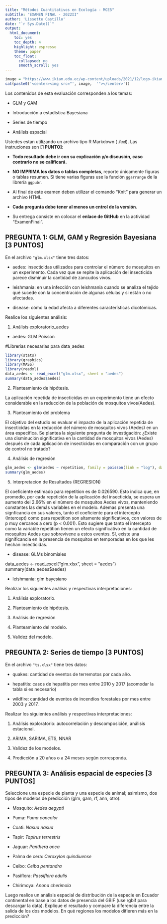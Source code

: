 ---
title: "Métodos Cuantitativos en Ecología - MCE5"
subtitle: "EXAMEN FINAL - 2022II"
author: 'Lissette Castillo'
date: "`r Sys.Date()`"
output:
  html_document:
    toc: yes
    toc_depth: 4
    highlight: espresso
    theme: paper
    toc_float:
      collapsed: no
      smooth_scroll: yes
---

```{r echo = FALSE, results = 'asis'}
image = "https://www.ikiam.edu.ec/wp-content/uploads/2021/12/logo-ikiam-1.png"
cat(paste0('<center><img src="', image,  '"></center>')) 
```

Los contenidos de esta evaluación corresponden a los temas:

-   GLM y GAM

-   Introducción a estadística Bayesiana

-   Series de tiempo

-   Análisis espacial



Ustedes estan utilizando un archivo tipo R Markdown (`.Rmd`). Las instruciones son **[1 PUNTO]**:

-   **Todo resultado debe ir con su explicación y/o discusión, caso contrario no se calificará.**

-   **NO IMPRIMA los datos o tablas completas**, reporte únicamente figuras o tablas resumen. Si tiene varias figuras use la función `ggarrange` de la librería `ggpubr`.  

-   Al final de este examen deben utilizar el comando "Knit" para generar un archivo HTML.

-   **Cada pregunta debe tener al menos un cntrol de la versión**.

-   Su entrega consiste en colocar el **enlace de GitHub** en la actividad "ExamenFinal".



## **PREGUNTA 1: GLM, GAM y Regresión Bayesiana [3 PUNTOS]**

En el archivo `"glm.xlsx"` tiene tres datos: 

- aedes: insecticidas utilizados para controlar el número de mosquitos en un experimento. Cada vez que se repite la aplicación del insecticida parece disminuir la cantidad de zancudos vivos.

- leishmania: en una infección con leishmania cuando se analiza el tejido qué sucede con la concentración de algunas células y si están o no afectadas. 

- disease: cómo la edad afecta a diferentes características dicotómicas. 

Realice los siguientes análisis: 

1. Análisis exploratorio_aedes

- aedes: GLM Poisson

#Librerias necesarias para data_aedes

```{r}
library(stats)
library(graphics)
library(MASS)
library(readxl)
data_aedes <- read_excel("glm.xlsx", sheet = "aedes")
summary(data_aedes$aedes) 

```
2. Planteamiento de hipótesis.

La aplicación repetida de insecticidas en un experimento tiene un efecto considerable en la reducción de la población de mosquitos vivos(Aedes).

3. Planteamiento del problema

El objetivo del estudio es evaluar el impacto de la aplicación repetida de insecticidas en la reducción del número de mosquitos vivos (Aedes) en un área específica. Se plantea la siguiente pregunta de investigación: ¿Existe una disminución significativa en la cantidad de mosquitos vivos (Aedes) después de cada aplicación de insecticidas en comparación con un grupo de control no tratado?

4. Análisis de regresión  

```{r}
glm_aedes <- glm(aedes ~ repetition, family = poisson(link = "log"), data = data_aedes)
summary(glm_aedes)
```

5. Interpretacion de Resultados (REGRESION) 

El coeficiente estimado para repetition es de 0.026590. Esto indica que, en promedio, por cada repetición de la aplicación del insecticida, se espera un aumento del 2.66% en el número de mosquitos Aedes vivos, manteniendo constantes las demás variables en el modelo.
Ademas presenta una signficancia en sus valores, tanto el coeficiente para el intercepto (Intercept) como para repetition son altamente significativos, con valores de p muy cercanos a cero (p < 0.001). Esto sugiere que tanto el intercepto como la variable repetition tienen un efecto significativo en la cantidad de mosquitos Aedes que sobrevivene a estos eventos.
 Sí, existe una significancia en la presencia de mosquitos en temporadas en los que les hechan insecticidas.  

- disease: GLMs binomiales

data_aedes <- read_excel("glm.xlsx", sheet = "aedes")
summary(data_aedes$aedes) 


- leishmania: glm bayesiano

Realizar los siguientes análisis y respectivas interpretaciones: 

1. Análisis exploratorio.

2. Planteamiento de hipótesis.

3. Análisis de regresión 

4. Planteamiento del modelo. 

5. Validez del modelo.





## **PREGUNTA 2: Series de tiempo [3 PUNTOS]**

En el archivo `"ts.xlsx"` tiene tres datos: 

- quakes: cantidad de eventos de terremotos por cada año.

- hepatitis: casos de hepatitis por mes entre 2010 y 2017 (acomodar la tabla si es necesario) 

- wildfire: cantidad de eventos de incendios forestales por mes entre 2003 y 2017.



Realizar los siguientes análisis y respectivas interpretaciones: 

1. Análisis exploratorio: autocorrelación y descomposición, análisis estacional.

2. ARIMA, SARIMA, ETS, NNAR

3. Validez de los modelos.

4. Predicción a 20 años o a 24 meses según corresponda. 



## **PREGUNTA 3: Análisis espacial de especies [3 PUNTOS]**

Seleccione una especie de planta y una especie de animal; asimismo, dos tipos de modelos de predicción (glm, gam, rf, ann, otro): 

- Mosquito: *Aedes aegypti*

- Puma: *Puma concolor*

- Coati: *Nasua nasua*

- Tapir: *Tapirus terrestris*

- Jaguar: *Panthera onca*

- Palma de cera: *Ceroxylon quindiuense*

- Ceibo: *Ceiba pentandra* 

- Pasiflora: *Passiflora edulis*

- Chirimoya: *Anona cherimola*

Luego realice un análisis espacial de distribución de la especie en Ecuador continental en base a los datos de presencia del GBIF (use rgbif para descargar la data). Explique el resultado y compare la diferencia entre la salida de los dos modelos. En qué regiones los modelos difieren más en la predicción?   

